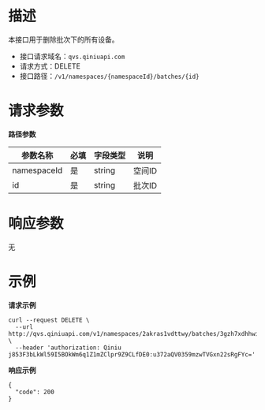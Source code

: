 # **描述**
本接口用于删除批次下的所有设备。

* 接口请求域名：`qvs.qiniuapi.com`
* 请求方式：DELETE
* 接口路径：`/v1/namespaces/{namespaceId}/batches/{id}`

# **请求参数**
**路径参数**

|参数名称|必填|字段类型|说明|
|---|---|---|---|
|namespaceId|是|string|空间ID
|id|是|string|批次ID

# **响应参数**
无
# **示例**

**请求示例**

```
curl --request DELETE \
  --url http://qvs.qiniuapi.com/v1/namespaces/2akras1vdttwy/batches/3gzh7xdhhwi9k \
  --header 'authorization: Qiniu j853F3bLkWl59I5BOkWm6q1Z1mZClpr9Z9CLfDE0:u372aQV0359mzwTVGxn22sRgFYc='
```
**响应示例**

```
{
  "code": 200
}
```